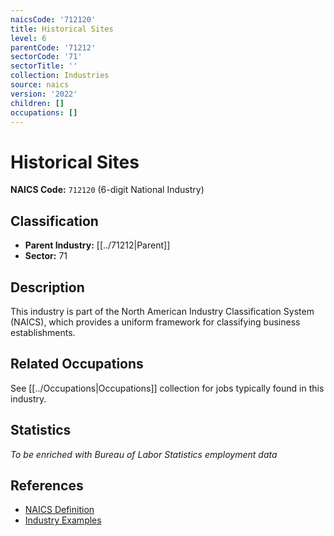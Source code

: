 ```yaml
---
naicsCode: '712120'
title: Historical Sites
level: 6
parentCode: '71212'
sectorCode: '71'
sectorTitle: ''
collection: Industries
source: naics
version: '2022'
children: []
occupations: []
---
```

# Historical Sites

**NAICS Code:** `712120` (6-digit National Industry)

## Classification

- **Parent Industry:** [[../71212|Parent]]
- **Sector:** 71

## Description

This industry is part of the North American Industry Classification System (NAICS), which provides a uniform framework for classifying business establishments.

## Related Occupations

See [[../Occupations|Occupations]] collection for jobs typically found in this industry.

## Statistics

*To be enriched with Bureau of Labor Statistics employment data*

## References

- [NAICS Definition](https://www.census.gov/naics/)
- [Industry Examples](https://www.census.gov/naics/2022NAICS/)
